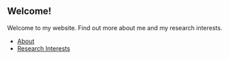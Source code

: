 <div class="container">
<div class="col-md-8 center-block">
# Welcome!
Welcome to my website. Find out more about me and my research interests.

* [About](insert link)
* [Research Interests](insert link)

</div>
</div>
